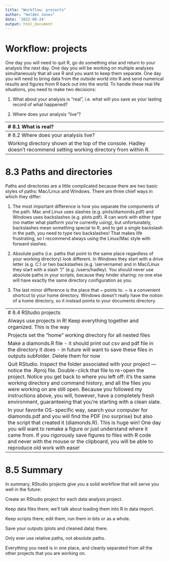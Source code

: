 ```yaml
---
title: "Workflow: projects"
author: "Holden Jones"
date: '2022-08-24'
output: html_document
---
```


# Workflow: projects

One day you will need to quit R, go do something else and return to your analysis the next day. One day you will be working on multiple analyses simultaneously that all use R and you want to keep them separate. One day you will need to bring data from the outside world into R and send numerical results and figures from R back out into the world. To handle these real life situations, you need to make two decisions:

1. What about your analysis is “real”, i.e. what will you save as your lasting record of what happened?

2. Where does your analysis “live”?


--------------------------------------------------------------------------------
# 8.1 What is real?

Consider R scripts as real - don't ever save .RData into workspace to foster
this habit.

There is a great pair of keyboard shortcuts that will work together to make sure you’ve captured the important parts of your code in the editor:

1. Press Cmd/Ctrl + Shift + F10 to restart RStudio.
2. Press Cmd/Ctrl + Shift + S to rerun the current script.


--------------------------------------------------------------------------------
# 8.2 Where does your analysis live?

Working directory shown at the top of the console. 
Hadley doesn't recommend setting working directory from within R.


--------------------------------------------------------------------------------
# 8.3 Paths and directories

Paths and directories are a little complicated because there are two basic styles of paths: Mac/Linux and Windows. There are three chief ways in which they differ:

1. The most important difference is how you separate the components of the path. Mac and Linux uses slashes (e.g. plots/diamonds.pdf) and Windows uses backslashes (e.g. plots\diamonds.pdf). R can work with either type (no matter what platform you’re currently using), but unfortunately, backslashes mean something special to R, and to get a single backslash in the path, you need to type two backslashes! That makes life frustrating, so I recommend always using the Linux/Mac style with forward slashes.

2. Absolute paths (i.e. paths that point to the same place regardless of your working directory) look different. In Windows they start with a drive letter (e.g. C:) or two backslashes (e.g. \\servername) and in Mac/Linux they start with a slash “/” (e.g. /users/hadley). You should never use absolute paths in your scripts, because they hinder sharing: no one else will have exactly the same directory configuration as you.

3. The last minor difference is the place that ~ points to. ~ is a convenient shortcut to your home directory. Windows doesn’t really have the notion of a home directory, so it instead points to your documents directory.


--------------------------------------------------------------------------------
# 8.4 RStudio projects

Always use projects in R! Keep everything together and organized. This is the way

Projects set the "home" working directory for all nested files

Make a diamonds.R file - it should print out csv and pdf file in the directory
It does - in future will want to save these files in outputs subfolder.
Delete them for now

Quit RStudio. Inspect the folder associated with your project — notice the .Rproj file. Double-click that file to re-open the project. Notice you get back to where you left off: it’s the same working directory and command history, and all the files you were working on are still open. Because you followed my instructions above, you will, however, have a completely fresh environment, guaranteeing that you’re starting with a clean slate.

In your favorite OS-specific way, search your computer for diamonds.pdf and you will find the PDF (no surprise) but also the script that created it (diamonds.R). This is huge win! One day you will want to remake a figure or just understand where it came from. If you rigorously save figures to files with R code and never with the mouse or the clipboard, you will be able to reproduce old work with ease!


--------------------------------------------------------------------------------
# 8.5 Summary

In summary, RStudio projects give you a solid workflow that will serve you well in the future:

Create an RStudio project for each data analysis project.

Keep data files there; we’ll talk about loading them into R in data import.

Keep scripts there; edit them, run them in bits or as a whole.

Save your outputs (plots and cleaned data) there.

Only ever use relative paths, not absolute paths.

Everything you need is in one place, and cleanly separated from all the other projects that you are working on.